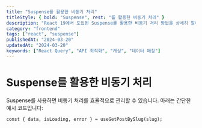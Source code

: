 ```yaml
---
title: "Suspense를 활용한 비동기 처리"
titleStyle: { bold: "Suspense", rest: "를 활용한 비동기 처리" }
description: "React 19에서 도입된 Suspense를 활용한 비동기 처리 방법을 상세히 알아봅니다."
category: "frontend"
tags: ["react", "suspense"]
publishedAt: "2024-03-20"
updatedAt: "2024-03-20"
keywords: ["React Query", "API 최적화", "캐싱", "데이터 페칭"]
---
```


# Suspense를 활용한 비동기 처리

Suspense를 사용하면 비동기 처리를 효율적으로 관리할 수 있습니다.
아래는 간단한 예시 코드입니다:

```tsx
const { data, isLoading, error } = useGetPostBySlug(slug);
```
